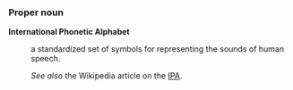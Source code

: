===Proper noun===
'''International Phonetic Alphabet'''
:a standardized set of symbols for representing the sounds of human speech.

:''See also'' the Wikipedia article on the [[en:International Phonetic Alphabet|IPA]].